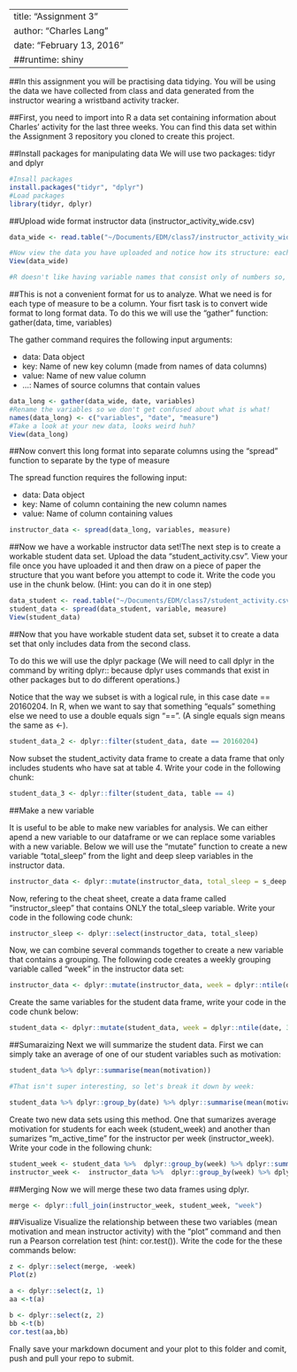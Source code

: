 
---
title: "Assignment 3"
author: "Charles Lang"
date: "February 13, 2016"
##runtime: shiny
---
##In this assignment you will be practising data tidying. You will be using the data we have collected from class and data generated from the instructor wearing a wristband activity tracker.

##First, you need to import into R a data set containing information about Charles' activity for the last three weeks. You can find this data set within the Assignment 3 repository you cloned to create this project.

##Install packages for manipulating data
We will use two packages: tidyr and dplyr
```r
#Insall packages
install.packages("tidyr", "dplyr")
#Load packages
library(tidyr, dplyr)
```

##Upload wide format instructor data (instructor_activity_wide.csv)
```r
data_wide <- read.table("~/Documents/EDM/class7/instructor_activity_wide.csv", sep = ",", header = TRUE)

#Now view the data you have uploaded and notice how its structure: each variable is a date and each row is a type of measure.
View(data_wide)

#R doesn't like having variable names that consist only of numbers so, as you can see, every variable starts with the letter "X". The numbers represent dates in the format year-month-day.


```

##This is not a convenient format for us to analyze. What we need is for each type of measure to be a column. Your fisrt task is to convert wide format to long format data. To do this we will use the "gather" function: gather(data, time, variables)

The gather command requires the following input arguments:

- data: Data object
- key: Name of new key column (made from names of data columns)
- value: Name of new value column
- ...: Names of source columns that contain values

```r
data_long <- gather(data_wide, date, variables)
#Rename the variables so we don't get confused about what is what!
names(data_long) <- c("variables", "date", "measure")
#Take a look at your new data, looks weird huh?
View(data_long)
```
##Now convert this long format into separate columns using the "spread" function to separate by the type of measure

The spread function requires the following input:

- data: Data object
- key: Name of column containing the new column names
- value: Name of column containing values

```r
instructor_data <- spread(data_long, variables, measure)
```

##Now we have a workable instructor data set!The next step is to create a workable student data set. Upload the data "student_activity.csv". View your file once you have uploaded it and then draw on a piece of paper the structure that you want before you attempt to code it. Write the code you use in the chunk below. (Hint: you can do it in one step)

```r
data_student <- read.table("~/Documents/EDM/class7/student_activity.csv", sep = ",", header = TRUE)
student_data <- spread(data_student, variable, measure)
View(student_data)
```

##Now that you have workable student data set, subset it to create a data set that only includes data from the second class. 

To do this we will use the dplyr package (We will need to call dplyr in the command by writing dplyr:: because dplyr uses commands that exist in other packages but to do different operations.) 

Notice that the way we subset is with a logical rule, in this case date == 20160204. In R, when we want to say that something "equals" something else we need to use a double equals sign "==". (A single equals sign means the same as <-).

```r
student_data_2 <- dplyr::filter(student_data, date == 20160204)
```

Now subset the student_activity data frame to create a data frame that only includes students who have sat at table 4. Write your code in the following chunk:

```r
student_data_3 <- dplyr::filter(student_data, table == 4)
```

##Make a new variable

It is useful to be able to make new variables for analysis. We can either apend a new variable to our dataframe or we can replace some variables with a new variable. Below we will use the "mutate" function to create a new variable "total_sleep" from the light and deep sleep variables in the instructor data.

```r
instructor_data <- dplyr::mutate(instructor_data, total_sleep = s_deep + s_light)
```

Now, refering to the cheat sheet, create a data frame called "instructor_sleep" that contains ONLY the total_sleep variable. Write your code in the following code chunk:

```r
instructor_sleep <- dplyr::select(instructor_data, total_sleep)
```

Now, we can combine several commands together to create a new variable that contains a grouping. The following code creates a weekly grouping variable called "week" in the instructor data set:

```r
instructor_data <- dplyr::mutate(instructor_data, week = dplyr::ntile(date, 3))
```

Create the same variables for the student data frame, write your code in the code chunk below:
```r
student_data <- dplyr::mutate(student_data, week = dplyr::ntile(date, 3))
```

##Sumaraizing
Next we will summarize the student data. First we can simply take an average of one of our student variables such as motivation:

```r
student_data %>% dplyr::summarise(mean(motivation))

#That isn't super interesting, so let's break it down by week:

student_data %>% dplyr::group_by(date) %>% dplyr::summarise(mean(motivation))
```

Create two new data sets using this method. One that sumarizes average motivation for students for each week (student_week) and another than sumarizes "m_active_time" for the instructor per week (instructor_week). Write your code in the following chunk:

```r
student_week <- student_data %>%  dplyr::group_by(week) %>% dplyr::summarise(mean(motivation))
instructor_week <-  instructor_data %>%  dplyr::group_by(week) %>% dplyr::summarise(mean(m_active_time))
```

##Merging
Now we will merge these two data frames using dplyr. 

```r
merge <- dplyr::full_join(instructor_week, student_week, "week")
```

##Visualize
Visualize the relationship between these two variables (mean motivation and mean instructor activity) with the "plot" command and then run a Pearson correlation test (hint: cor.test()). Write the code for the these commands below:

```r
z <- dplyr::select(merge, -week)
Plot(z)

a <- dplyr::select(z, 1)
aa <-t(a)

b <- dplyr::select(z, 2)
bb <-t(b)
cor.test(aa,bb)

```

Fnally save your markdown document and your plot to this folder and comit, push and pull your repo to submit.
